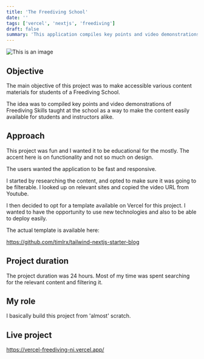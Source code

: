 ```yaml
---
title: 'The Freediving School'
date: ''
tags: ['vercel', 'nextjs', 'freediving']
draft: false
summary: 'This application compiles key points and video demonstrations of essential Freediving Skills. Learn today with Freediving School...'
---
```


![This is an image](/static/images/main-free.png)

## Objective

The main objective of this project was to make accessible various content materials for students of a Freediving School.

The idea was to compiled key points and video demonstrations of Freediving Skills taught at the school as a way to make
the content easily available for students and instructors alike.

## Approach

This project was fun and I wanted it to be educational for the mostly. The accent here is on functionality and not so much on design.

The users wanted the application to be fast and responsive.

I started by researching the content, and opted to make sure it was going to be filterable. I looked up on relevant
sites and copied the video URL from Youtube.

I then decided to opt for a template available on Vercel for this project. I wanted to have the opportunity to use new technologies and also to be able to deploy easily.

The actual template is available here:

https://github.com/timlrx/tailwind-nextjs-starter-blog

## Project duration

The project duration was 24 hours. Most of my time was spent searching for the relevant content and filtering it.

## My role

I basically build this project from 'almost' scratch.

## Live project

https://vercel-freediving-ni.vercel.app/
